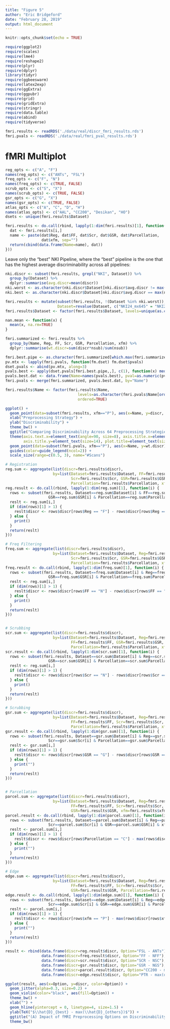 ```yaml
---
title: "Figure 5"
author: "Eric Bridgeford"
date: "February 28, 2019"
output: html_document
---
```


```r
knitr::opts_chunk$set(echo = TRUE)
```

```r
require(ggplot2)
require(scales)
require(lme4)
require(reshape2)
require(plyr)
require(dplyr)
library(tidyr)
require(ggbeeswarm)
require(latex2exp)
require(ggExtra)
require(ggpubr)
require(grid)
require(gridExtra)
require(stringr)
require(data.table)
require(abind)
require(tidyverse)
```


```r
fmri.results <- readRDS('./data/real/discr_fmri_results.rds')
fmri.pvals <- readRDS('./data/real/fmri_pval_results.rds')
```

# fMRI Multiplot

```r
reg_opts <- c("A", "F")
names(reg_opts) <- c("ANTs", "FSL")
freq_opts <- c("F", "N")
names(freq_opts) <- c(TRUE, FALSE)
scrub_opts <- c("S", "X")
names(scrub_opts) <- c(TRUE, FALSE)
gsr_opts <- c("G", "X")
names(gsr_opts) <- c(TRUE, FALSE)
atlas_opts <- c("A", "C", "D", "H")
names(atlas_opts) <- c("AAL", "CC200", "Desikan", "HO")
dsets <- unique(fmri.results$Dataset)

fmri.results <- do.call(rbind, lapply(1:dim(fmri.results)[1], function(i) {
  dat <- fmri.results[i,]
  name <- paste(dat$Reg, dat$FF, dat$Scr, dat$GSR, dat$Parcellation,
                dat$xfm, sep="")
  return(cbind(data.frame(Name=name), dat))
}))
```

Leave only the "best" NKI Pipeline, where the "best" pipeline is the one that has the highest average discriminability across all pipelines:

```r
nki.discr <- subset(fmri.results, grepl("NKI", Dataset)) %>%
  group_by(Dataset) %>%
  dplyr::summarise(avg.discr=mean(discr))
nki.worst <- as.character(nki.discr$Dataset[nki.discr$avg.discr != max(nki.discr$avg.discr)])
nki.best <- as.character(nki.discr$Dataset[nki.discr$avg.discr == max(nki.discr$avg.discr)])

fmri.results <- mutate(subset(fmri.results, !(Dataset %in% nki.worst)),
                       Dataset=revalue(Dataset, c("NKI24_mx645" = "NKI24")))
fmri.results$Dataset <- factor(fmri.results$Dataset, levels=unique(as.character(fmri.results$Dataset)))
```


```r
nan.mean <- function(x) {
  mean(x, na.rm=TRUE)
}

fmri.summarized <- fmri.results %>%
  group_by(Name, Reg, FF, Scr, GSR, Parcellation, xfm) %>%
  dplyr::summarise(wt.discr=sum(discr*nsub)/sum(nsub))
```

```r
fmri.best.pipe <- as.character(fmri.summarized[which.max(fmri.summarized$wt.discr),]$Name)
pv.mtx <- lapply(fmri.pvals, function(fm.dset) fm.dset$pvals)
dset.pvals <- abind(pv.mtx, along=3)
pvals.best <- apply(dset.pvals[fmri.best.pipe,,], c(1), function(x) median(x, na.rm=TRUE))
pvals.best.dat <- data.frame(Name=names(pvals.best), pval=as.numeric(pvals.best))
fmri.pvals <- merge(fmri.summarized, pvals.best.dat, by="Name")
```


```r
fmri.results$Name <- factor(fmri.results$Name, 
                                levels=as.character(fmri.pvals$Name[order(fmri.pvals$pval, decreasing = TRUE)]),
                                ordered=TRUE)
```

```r

ggplot() +
  geom_point(data=subset(fmri.results, xfm=="P"), aes(x=Name, y=discr, color=Dataset, size=nscans)) +
  xlab("Preprocessing Strategy") +
  ylab("Discriminability") +
  theme_bw() +
  ggtitle("Comparing Discriminability Across 64 Preprocessing Strategies") +
  theme(axis.text.x=element_text(angle=90, size=8), axis.title.x=element_text(size=14),
        axis.title.y=element_text(size=14), plot.title=element_text(size=16)) +
  geom_point(data=subset(fmri.pvals, xfm=="P"), aes(x=Name, y=wt.discr), shape="triangle", size=2) +
  guides(color=guide_legend(ncol=2)) +
  scale_size(range=c(0.5, 3), name="#Scans")
```

```r
# Registration
reg.sum <- aggregate(list(discr=fmri.results$discr), 
                     by=list(Dataset=fmri.results$Dataset, FF=fmri.results$FF,
                             Scr=fmri.results$Scr, GSR=fmri.results$GSR,
                             Parcellation=fmri.results$Parcellation, xfm=fmri.results$xfm), FUN=function(x) {NaN})
reg.result <- do.call(rbind, lapply(1:dim(reg.sum)[1], function(i) {
  rows <- subset(fmri.results, Dataset==reg.sum$Dataset[i] & FF==reg.sum$FF[i] & Scr==reg.sum$Scr[i] &
                   GSR==reg.sum$GSR[i] & Parcellation==reg.sum$Parcellation[i] & xfm==reg.sum$xfm[i])
  reslt <- reg.sum[i,]
  if (dim(rows)[1] > 1) {
    reslt$discr <- rows$discr[rows$Reg == "F"] - rows$discr[rows$Reg == "A"]
  } else {
    print()
  }
  return(reslt)
}))

# Freq Filtering
freq.sum <- aggregate(list(discr=fmri.results$discr), 
                     by=list(Dataset=fmri.results$Dataset, Reg=fmri.results$Reg,
                             Scr=fmri.results$Scr, GSR=fmri.results$GSR,
                             Parcellation=fmri.results$Parcellation, xfm=fmri.results$xfm), FUN=function(x) {NaN})
freq.result <- do.call(rbind, lapply(1:dim(freq.sum)[1], function(i) {
  rows <- subset(fmri.results, Dataset==freq.sum$Dataset[i] & Reg==freq.sum$Reg[i] & Scr==freq.sum$Scr[i] &
                   GSR==freq.sum$GSR[i] & Parcellation==freq.sum$Parcellation[i] & xfm==reg.sum$xfm[i])
  reslt <- reg.sum[i,]
  if (dim(rows)[1] > 1) {
    reslt$discr <- rows$discr[rows$FF == "N"] - rows$discr[rows$FF == "F"]
  } else {
    print()
  }
  return(reslt)
}))


# Scrubbing
scr.sum <- aggregate(list(discr=fmri.results$discr), 
                     by=list(Dataset=fmri.results$Dataset, Reg=fmri.results$Reg,
                             FF=fmri.results$FF, GSR=fmri.results$GSR,
                             Parcellation=fmri.results$Parcellation, xfm=fmri.results$xfm), FUN=function(x) {NaN})
scr.result <- do.call(rbind, lapply(1:dim(scr.sum)[1], function(i) {
  rows <- subset(fmri.results, Dataset==scr.sum$Dataset[i] & Reg==scr.sum$Reg[i] & FF==scr.sum$FF[i] &
                   GSR==scr.sum$GSR[i] & Parcellation==scr.sum$Parcellation[i] & xfm==reg.sum$xfm[i])
  reslt <- reg.sum[i,]
  if (dim(rows)[1] > 1) {
    reslt$discr <- rows$discr[rows$Scr == "N"] - rows$discr[rows$Scr == "S"]
  } else {
    print()
  }
  return(reslt)
}))

# Scrubbing
gsr.sum <- aggregate(list(discr=fmri.results$discr), 
                     by=list(Dataset=fmri.results$Dataset, Reg=fmri.results$Reg,
                             FF=fmri.results$FF, Scr=fmri.results$Scr,
                             Parcellation=fmri.results$Parcellation, xfm=fmri.results$xfm), FUN=function(x) {NaN})
gsr.result <- do.call(rbind, lapply(1:dim(gsr.sum)[1], function(i) {
  rows <- subset(fmri.results, Dataset==gsr.sum$Dataset[i] & Reg==gsr.sum$Reg[i] & FF==gsr.sum$FF[i] &
                   Scr==gsr.sum$Scr[i] & Parcellation==gsr.sum$Parcellation[i] & xfm==reg.sum$xfm[i])
  reslt <- gsr.sum[i,]
  if (dim(rows)[1] > 1) {
    reslt$discr <- rows$discr[rows$GSR == "G"] - rows$discr[rows$GSR == "N"]
  } else {
    print("")
  }
  return(reslt)
}))


# Parcellation
parcel.sum <- aggregate(list(discr=fmri.results$discr), 
                     by=list(Dataset=fmri.results$Dataset, Reg=fmri.results$Reg,
                             FF=fmri.results$FF, Scr=fmri.results$Scr,
                             GSR=fmri.results$GSR, xfm=fmri.results$xfm), FUN=function(x) {NaN})
parcel.result <- do.call(rbind, lapply(1:dim(parcel.sum)[1], function(i) {
  rows <- subset(fmri.results, Dataset==parcel.sum$Dataset[i] & Reg==parcel.sum$Reg[i] & FF==parcel.sum$FF[i] &
                   Scr==parcel.sum$Scr[i] & GSR==parcel.sum$GSR[i] & xfm==reg.sum$xfm[i])
  reslt <- parcel.sum[i,]
  if (dim(rows)[1] > 1) {
    reslt$discr <- rows$discr[rows$Parcellation == "C"] - max(rows$discr[rows$Parcellation != "C"])
  } else {
    print("")
  }
  return(reslt)
}))

# Edge
edge.sum <- aggregate(list(discr=fmri.results$discr), 
                     by=list(Dataset=fmri.results$Dataset, Reg=fmri.results$Reg,
                             FF=fmri.results$FF, Scr=fmri.results$Scr,
                             GSR=fmri.results$GSR, Parcellation=fmri.results$Parcellation), FUN=function(x) {NaN})
edge.result <- do.call(rbind, lapply(1:dim(edge.sum)[1], function(i) {
  rows <- subset(fmri.results, Dataset==edge.sum$Dataset[i] & Reg==edge.sum$Reg[i] & FF==edge.sum$FF[i] &
                   Scr==edge.sum$Scr[i] & GSR==edge.sum$GSR[i] & Parcellation==edge.sum$Parcellation[i])
  reslt <- parcel.sum[i,]
  if (dim(rows)[1] > 1) {
    reslt$discr <- rows$discr[rows$xfm == "P"] - max(rows$discr[rows$xfm != "P"])
  } else {
    print("")
  }
  return(reslt)
}))

result <- rbind(data.frame(discr=reg.result$discr, Option="FSL - ANTs"), 
                data.frame(discr=freq.result$discr, Option="FF - NFF"), 
                data.frame(discr=scr.result$discr, Option="SCR - NSC"), 
                data.frame(discr=gsr.result$discr, Option="GSR - NGS"), 
                data.frame(discr=parcel.result$discr, Option="CC200 - max(others)"),
                data.frame(discr=edge.result$discr, Option="PTR - max(others)"))
```

```r
ggplot(result, aes(x=Option, y=discr, color=Option)) +
  geom_jitter(alpha=0.3, size=0.2) +
  geom_violin(color="black", aes(fill=Option)) +
  theme_bw() +
  xlab("") +
  geom_hline(yintercept = 0, linetype=4, size=1.5) +
  ylab(TeX("$\\hat{D}_{best} - max(\\hat{D}_{others})$")) +
  ggtitle("(A) Impact of fMRI Preprocessing Options on Discriminability") +
  theme_bw()
```
